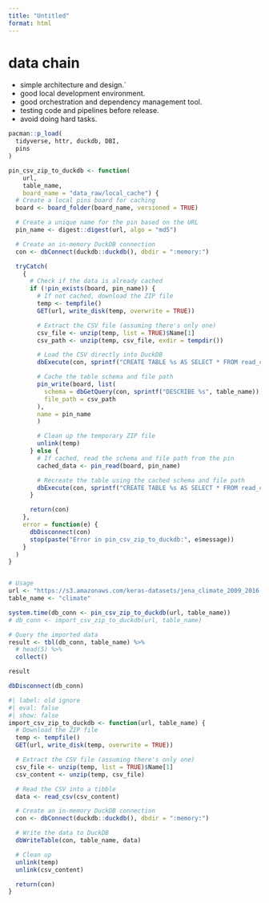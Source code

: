 ```yaml
---
title: "Untitled"
format: html
---
```


# data chain
+ simple architecture and design.`
+ good local development environment.
+ good orchestration and dependency management tool.
+ testing code and pipelines before release.
+ avoid doing hard tasks.


```r
pacman::p_load(
  tidyverse, httr, duckdb, DBI,
  pins
)

pin_csv_zip_to_duckdb <- function(
    url,
    table_name,
    board_name = "data_raw/local_cache") {
  # Create a local pins board for caching
  board <- board_folder(board_name, versioned = TRUE)

  # Create a unique name for the pin based on the URL
  pin_name <- digest::digest(url, algo = "md5")

  # Create an in-memory DuckDB connection
  con <- dbConnect(duckdb::duckdb(), dbdir = ":memory:")

  tryCatch(
    {
      # Check if the data is already cached
      if (!pin_exists(board, pin_name)) {
        # If not cached, download the ZIP file
        temp <- tempfile()
        GET(url, write_disk(temp, overwrite = TRUE))

        # Extract the CSV file (assuming there's only one)
        csv_file <- unzip(temp, list = TRUE)$Name[1]
        csv_path <- unzip(temp, csv_file, exdir = tempdir())

        # Load the CSV directly into DuckDB
        dbExecute(con, sprintf("CREATE TABLE %s AS SELECT * FROM read_csv_auto('%s', sample_size=-1)", table_name, csv_path))

        # Cache the table schema and file path
        pin_write(board, list(
          schema = dbGetQuery(con, sprintf("DESCRIBE %s", table_name)),
          file_path = csv_path
        ),
        name = pin_name
        )

        # Clean up the temporary ZIP file
        unlink(temp)
      } else {
        # If cached, read the schema and file path from the pin
        cached_data <- pin_read(board, pin_name)

        # Recreate the table using the cached schema and file path
        dbExecute(con, sprintf("CREATE TABLE %s AS SELECT * FROM read_csv_auto('%s', sample_size=-1)", table_name, cached_data$file_path))
      }

      return(con)
    },
    error = function(e) {
      dbDisconnect(con)
      stop(paste("Error in pin_csv_zip_to_duckdb:", e$message))
    }
  )
}


# Usage
url <- "https://s3.amazonaws.com/keras-datasets/jena_climate_2009_2016.csv.zip"
table_name <- "climate"

system.time(db_conn <- pin_csv_zip_to_duckdb(url, table_name))
# db_conn <- import_csv_zip_to_duckdb(url, table_name)

# Query the imported data
result <- tbl(db_conn, table_name) %>%
  # head(5) %>%
  collect()

result

```

```r
dbDisconnect(db_conn)
```



```r
#| label: old ignore
#| eval: false
#| show: false
import_csv_zip_to_duckdb <- function(url, table_name) {
  # Download the ZIP file
  temp <- tempfile()
  GET(url, write_disk(temp, overwrite = TRUE))

  # Extract the CSV file (assuming there's only one)
  csv_file <- unzip(temp, list = TRUE)$Name[1]
  csv_content <- unzip(temp, csv_file)

  # Read the CSV into a tibble
  data <- read_csv(csv_content)

  # Create an in-memory DuckDB connection
  con <- dbConnect(duckdb::duckdb(), dbdir = ":memory:")

  # Write the data to DuckDB
  dbWriteTable(con, table_name, data)

  # Clean up
  unlink(temp)
  unlink(csv_content)

  return(con)
}
```
